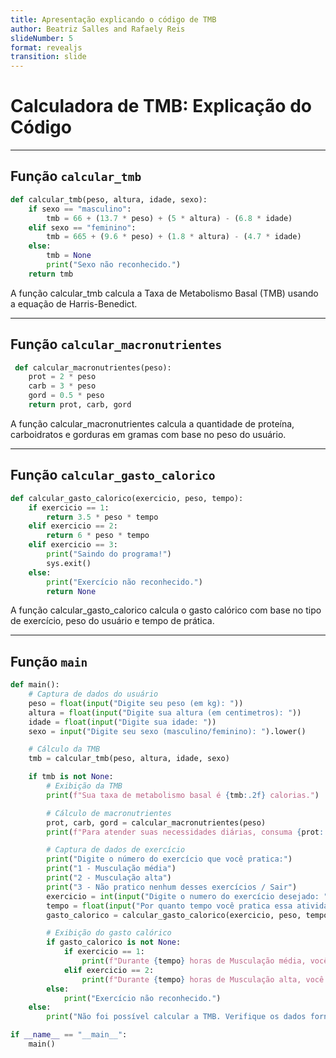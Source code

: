 ```yaml
---
title: Apresentação explicando o código de TMB
author: Beatriz Salles and Rafaely Reis
slideNumber: 5
format: revealjs
transition: slide
---
```


# Calculadora de TMB: Explicação do Código

---

## Função `calcular_tmb`

```python
def calcular_tmb(peso, altura, idade, sexo):
    if sexo == "masculino":
        tmb = 66 + (13.7 * peso) + (5 * altura) - (6.8 * idade)
    elif sexo == "feminino":
        tmb = 665 + (9.6 * peso) + (1.8 * altura) - (4.7 * idade)
    else:
        tmb = None
        print("Sexo não reconhecido.")
    return tmb

```

A função calcular_tmb calcula a Taxa de Metabolismo Basal (TMB) usando a equação de Harris-Benedict.

---

## Função `calcular_macronutrientes`
```python
 def calcular_macronutrientes(peso):
    prot = 2 * peso 
    carb = 3 * peso
    gord = 0.5 * peso
    return prot, carb, gord
```

A função calcular_macronutrientes calcula a quantidade de proteína, carboidratos e gorduras em gramas com base no peso do usuário.

---

## Função `calcular_gasto_calorico`

```python
def calcular_gasto_calorico(exercicio, peso, tempo):
    if exercicio == 1:
        return 3.5 * peso * tempo
    elif exercicio == 2:
        return 6 * peso * tempo
    elif exercicio == 3:
        print("Saindo do programa!")
        sys.exit()
    else:
        print("Exercício não reconhecido.")
        return None
```

A função calcular_gasto_calorico calcula o gasto calórico com base no tipo de exercício, peso do usuário e tempo de prática.


---

## Função `main`

```python
def main():
    # Captura de dados do usuário
    peso = float(input("Digite seu peso (em kg): "))
    altura = float(input("Digite sua altura (em centimetros): "))
    idade = float(input("Digite sua idade: "))
    sexo = input("Digite seu sexo (masculino/feminino): ").lower()

    # Cálculo da TMB
    tmb = calcular_tmb(peso, altura, idade, sexo)

    if tmb is not None:
        # Exibição da TMB
        print(f"Sua taxa de metabolismo basal é {tmb:.2f} calorias.")

        # Cálculo de macronutrientes
        prot, carb, gord = calcular_macronutrientes(peso)
        print(f"Para atender suas necessidades diárias, consuma {prot:.2f}g de proteína, {carb:.2f}g de carboidratos e {gord:.2f}g de gordura.")

        # Captura de dados de exercício
        print("Digite o número do exercício que você pratica:")
        print("1 - Musculação média")
        print("2 - Musculação alta")
        print("3 - Não pratico nenhum desses exercícios / Sair")
        exercicio = int(input("Digite o numero do exercício desejado: "))
        tempo = float(input("Por quanto tempo você pratica essa atividade em horas: "))
        gasto_calorico = calcular_gasto_calorico(exercicio, peso, tempo)

        # Exibição do gasto calórico
        if gasto_calorico is not None:
            if exercicio == 1:
                print(f"Durante {tempo} horas de Musculação média, você queimou {gasto_calorico:.2f} calorias.")
            elif exercicio == 2:
                print(f"Durante {tempo} horas de Musculação alta, você queimou {gasto_calorico:.2f} calorias.")
        else:
            print("Exercício não reconhecido.")
    else:
        print("Não foi possível calcular a TMB. Verifique os dados fornecidos.")

if __name__ == "__main__":
    main()
```

